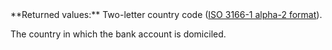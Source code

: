 <ResponseField name="Country" type="string">     
**Returned values:** Two-letter country code (<a href="/api-reference/overview/data-formats" target="_blank">ISO 3166-1 alpha-2 format</a>).

The country in which the bank account is domiciled.  
</ResponseField>